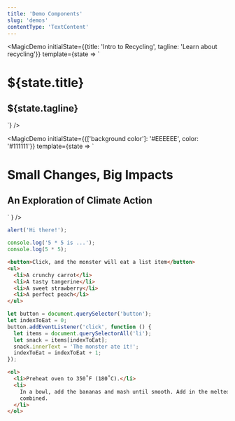 ```yaml
---
title: 'Demo Components'
slug: 'demos'
contentType: 'TextContent'
---
```



<MagicDemo
  initialState={{title: 'Intro to Recycling', tagline: 'Learn about recycling'}}
  template={state => `<div>
  <h1>${state.title}</h1>
  <h2>${state.tagline}</h2>
</div>`}
/>

<MagicDemo
  initialState={{['background color']: '#EEEEEE', color: '#111111'}}
  template={state =>
    `<style>
  div {
    background-color: ${state['background color']};
  }
  h1, h2 {
    color: ${state.color};
  }
</style>
<div>
  <h1>Small Changes, Big Impacts</h1>
  <h2>An Exploration of Climate Action</h2>
</div>`
  }
/>

<JsDemo defer>

```js
alert('Hi there!');
```

</JsDemo>

<JsDemo>

```js
console.log('5 * 5 is ...');
console.log(5 * 5);
```

</JsDemo>

<JsDemo defer>

```html
<button>Click, and the monster will eat a list item</button>
<ul>
  <li>A crunchy carrot</li>
  <li>A tasty tangerine</li>
  <li>A sweet strawberry</li>
  <li>A perfect peach</li>
</ul>
```

```js
let button = document.querySelector('button');
let indexToEat = 0;
button.addEventListener('click', function () {
  let items = document.querySelectorAll('li');
  let snack = items[indexToEat];
  snack.innerText = 'The monster ate it!';
  indexToEat = indexToEat + 1;
});
```

</JsDemo>

<HtmlDemo>

```html
<ol>
  <li>Preheat oven to 350˚F (180˚C).</li>
  <li>
    In a bowl, add the bananas and mash until smooth. Add in the melted butter and stir until well
    combined.
  </li>
</ol>
```

</HtmlDemo>
